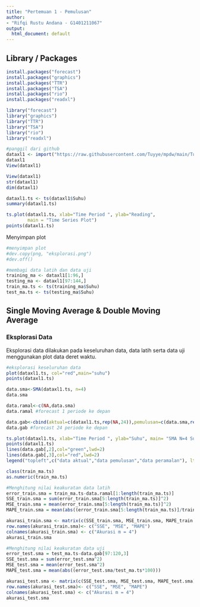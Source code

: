 ```yaml
---
title: "Pertemuan 1 - Pemulusan"
author:
- "Rifqi Rustu Andana - G1401211067"
output:
  html_document: default
---
```


## Library / Packages

```r
install.packages("forecast")
install.packages("graphics")
install.packages("TTR")
install.packages("TSA")
install.packages("rio")
install.packages("readxl")
```

```r
library("forecast")
library("graphics")
library("TTR")
library("TSA")
library("rio")
library("readxl")
```

```r
#panggil dari github 
dataxl1 <- import("https://raw.githubusercontent.com/Tuyye/mpdw/main/Tugas/Data%20Tugas%201/Suhu%20Zamboanga.csv")
dataxl1
View(dataxl1)
```

```r
View(dataxl1)
str(dataxl1)
dim(dataxl1)
```

```r
dataxl1.ts <- ts(dataxl1$Suhu)
summary(dataxl1.ts)
```

```r
ts.plot(dataxl1.ts, xlab="Time Period ", ylab="Reading", 
        main = "Time Series Plot")
points(dataxl1.ts)
```

Menyimpan plot

```r
#menyimpan plot
#dev.copy(png, "eksplorasi.png")
#dev.off()
```

```r
#membagi data latih dan data uji
training_ma <- dataxl1[1:96,]
testing_ma <- dataxl1[97:144,]
train_ma.ts <- ts(training_ma$Suhu)
test_ma.ts <- ts(testing_ma$Suhu)
```

## Single Moving Average & Double Moving Average

### Eksplorasi Data

Eksplorasi data dilakukan pada keseluruhan data, data latih serta data uji menggunakan plot data deret waktu.

```r
#eksplorasi keseluruhan data
plot(dataxl1.ts, col="red",main="suhu")
points(dataxl1.ts)

```

```r
data.sma<-SMA(dataxl1.ts, n=4)
data.sma
```

```r
data.ramal<-c(NA,data.sma)
data.ramal #forecast 1 periode ke depan
```

```r
data.gab<-cbind(aktual=c(dataxl1.ts,rep(NA,24)),pemulusan=c(data.sma,rep(NA,24)),ramalan=c(data.ramal,rep(data.ramal[length(data.ramal)],23)))
data.gab #forecast 24 periode ke depan
```

```r
ts.plot(dataxl1.ts, xlab="Time Period ", ylab="Suhu", main= "SMA N=4 Suhu Zamboaga")
points(dataxl1.ts)
lines(data.gab[,2],col="green",lwd=2)
lines(data.gab[,3],col="red",lwd=2)
legend("topleft",c("data aktual","data pemulusan","data peramalan"), lty=8, col=c("black","green","red"), cex=0.5)
```
```r
class(train_ma.ts)
as.numeric(train_ma.ts)
```


```r
#Menghitung nilai keakuratan data latih
error_train.sma = train_ma.ts-data.ramal[1:length(train_ma.ts)]
SSE_train.sma = sum(error_train.sma[5:length(train_ma.ts)]^2)
MSE_train.sma = mean(error_train.sma[5:length(train_ma.ts)]^2)
MAPE_train.sma = mean(abs((error_train.sma[5:length(train_ma.ts)]/train_ma.ts[5:length(train_ma.ts)])*100))

akurasi_train.sma <- matrix(c(SSE_train.sma, MSE_train.sma, MAPE_train.sma))
row.names(akurasi_train.sma)<- c("SSE", "MSE", "MAPE")
colnames(akurasi_train.sma) <- c("Akurasi m = 4")
akurasi_train.sma
```

```r
#Menghitung nilai keakuratan data uji
error_test.sma = test_ma.ts-data.gab[97:120,3]
SSE_test.sma = sum(error_test.sma^2)
MSE_test.sma = mean(error_test.sma^2)
MAPE_test.sma = mean(abs((error_test.sma/test_ma.ts*100)))

akurasi_test.sma <- matrix(c(SSE_test.sma, MSE_test.sma, MAPE_test.sma))
row.names(akurasi_test.sma)<- c("SSE", "MSE", "MAPE")
colnames(akurasi_test.sma) <- c("Akurasi m = 4")
akurasi_test.sma
```


